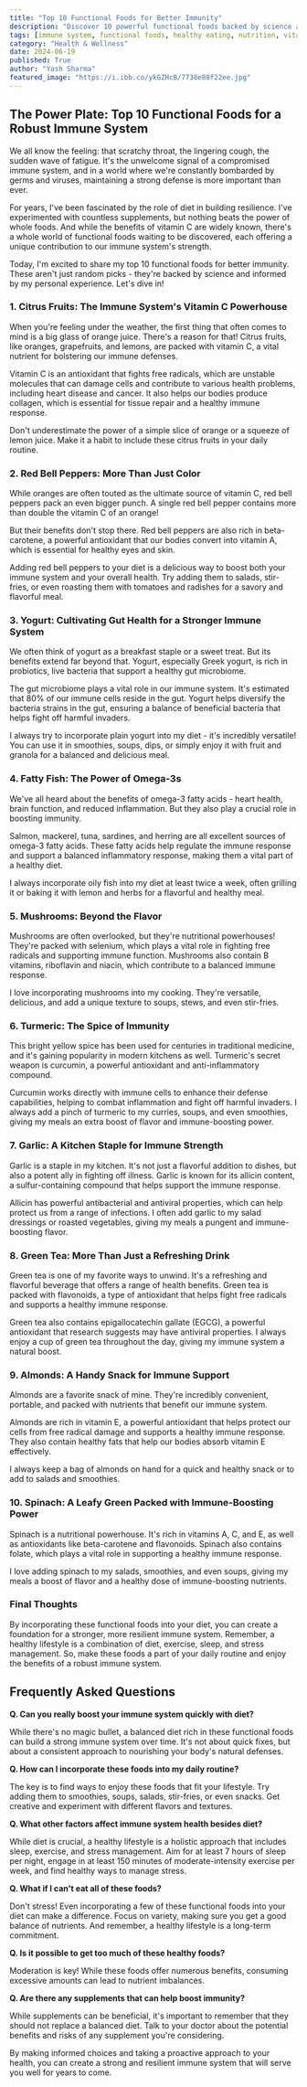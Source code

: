 ```yaml
---
title: "Top 10 Functional Foods for Better Immunity"
description: "Discover 10 powerful functional foods backed by science and personal experience that can help strengthen your immune system and fight off illness naturally.  Learn how to incorporate these foods into your daily routine for a healthier, more resilient you."
tags: [immune system, functional foods, healthy eating, nutrition, vitamins, antioxidants, gut health, probiotics, omega-3 fatty acids, inflammation, natural remedies, health tips, wellness, lifestyle]
category: "Health & Wellness"
date: 2024-06-19
published: True
author: "Yash Sharma"
featured_image: "https://i.ibb.co/ykGZHcB/7738e88f22ee.jpg"
---
```


## The Power Plate: Top 10 Functional Foods for a Robust Immune System

We all know the feeling: that scratchy throat, the lingering cough, the sudden wave of fatigue. It's the unwelcome signal of a compromised immune system, and in a world where we're constantly bombarded by germs and viruses, maintaining a strong defense is more important than ever.

For years, I've been fascinated by the role of diet in building resilience.  I've experimented with countless supplements, but nothing beats the power of whole foods.  And while the benefits of vitamin C are widely known, there's a whole world of functional foods waiting to be discovered, each offering a unique contribution to our immune system's strength. 

Today, I'm excited to share my top 10 functional foods for better immunity.  These aren't just random picks - they're backed by science and informed by my personal experience. Let's dive in!

### 1. Citrus Fruits: The Immune System's Vitamin C Powerhouse

When you're feeling under the weather, the first thing that often comes to mind is a big glass of orange juice. There's a reason for that!  Citrus fruits, like oranges, grapefruits, and lemons, are packed with vitamin C, a vital nutrient for bolstering our immune defenses. 

Vitamin C is an antioxidant that fights free radicals, which are unstable molecules that can damage cells and contribute to various health problems, including heart disease and cancer.  It also helps our bodies produce collagen, which is essential for tissue repair and a healthy immune response.  

Don't underestimate the power of a simple slice of orange or a squeeze of lemon juice.  Make it a habit to include these citrus fruits in your daily routine.  

### 2. Red Bell Peppers:  More Than Just Color 

While oranges are often touted as the ultimate source of vitamin C, red bell peppers pack an even bigger punch.  A single red bell pepper contains more than double the vitamin C of an orange!  

But their benefits don't stop there. Red bell peppers are also rich in beta-carotene, a powerful antioxidant that our bodies convert into vitamin A, which is essential for healthy eyes and skin.  

Adding red bell peppers to your diet is a delicious way to boost both your immune system and your overall health.  Try adding them to salads, stir-fries, or even roasting them with tomatoes and radishes for a savory and flavorful meal.

### 3. Yogurt: Cultivating Gut Health for a Stronger Immune System

We often think of yogurt as a breakfast staple or a sweet treat.  But its benefits extend far beyond that.  Yogurt, especially Greek yogurt, is rich in probiotics, live bacteria that support a healthy gut microbiome.  

The gut microbiome plays a vital role in our immune system.  It's estimated that 80% of our immune cells reside in the gut.  Yogurt helps diversify the bacteria strains in the gut, ensuring a balance of beneficial bacteria that helps fight off harmful invaders.  

I always try to incorporate plain yogurt into my diet - it's incredibly versatile!  You can use it in smoothies, soups, dips, or simply enjoy it with fruit and granola for a balanced and delicious meal.

### 4. Fatty Fish: The Power of Omega-3s

We've all heard about the benefits of omega-3 fatty acids - heart health, brain function, and reduced inflammation.  But they also play a crucial role in boosting immunity.  

Salmon, mackerel, tuna, sardines, and herring are all excellent sources of omega-3 fatty acids. These fatty acids help regulate the immune response and support a balanced inflammatory response, making them a vital part of a healthy diet.

I always incorporate oily fish into my diet at least twice a week, often grilling it or baking it with lemon and herbs for a flavorful and healthy meal.

### 5. Mushrooms: Beyond the Flavor 

Mushrooms are often overlooked, but they're nutritional powerhouses! They're packed with selenium, which plays a vital role in fighting free radicals and supporting immune function.  Mushrooms also contain B vitamins, riboflavin and niacin, which contribute to a balanced immune response.

I love incorporating mushrooms into my cooking. They're versatile, delicious, and add a unique texture to soups, stews, and even stir-fries.

### 6. Turmeric:  The Spice of Immunity

This bright yellow spice has been used for centuries in traditional medicine, and it's gaining popularity in modern kitchens as well.  Turmeric's secret weapon is curcumin, a powerful antioxidant and anti-inflammatory compound. 

Curcumin works directly with immune cells to enhance their defense capabilities, helping to combat inflammation and fight off harmful invaders.   I always add a pinch of turmeric to my curries, soups, and even smoothies, giving my meals an extra boost of flavor and immune-boosting power.

### 7. Garlic: A Kitchen Staple for Immune Strength

Garlic is a staple in my kitchen. It's not just a flavorful addition to dishes, but also a potent ally in fighting off illness. Garlic is known for its allicin content, a sulfur-containing compound that helps support the immune response.

Allicin has powerful antibacterial and antiviral properties, which can help protect us from a range of infections.  I often add garlic to my salad dressings or roasted vegetables, giving my meals a pungent and immune-boosting flavor. 

### 8. Green Tea:  More Than Just a Refreshing Drink

Green tea is one of my favorite ways to unwind.  It's a refreshing and flavorful beverage that offers a range of health benefits.  Green tea is packed with flavonoids, a type of antioxidant that helps fight free radicals and supports a healthy immune response.

Green tea also contains epigallocatechin gallate (EGCG), a powerful antioxidant that research suggests may have antiviral properties.  I always enjoy a cup of green tea throughout the day, giving my immune system a natural boost.

### 9.  Almonds:  A Handy Snack for Immune Support 

Almonds are a favorite snack of mine.  They're incredibly convenient, portable, and packed with nutrients that benefit our immune system.   

Almonds are rich in vitamin E, a powerful antioxidant that helps protect our cells from free radical damage and supports a healthy immune response. They also contain healthy fats that help our bodies absorb vitamin E effectively.  

I always keep a bag of almonds on hand for a quick and healthy snack or to add to salads and smoothies.

### 10. Spinach: A Leafy Green Packed with Immune-Boosting Power

Spinach is a nutritional powerhouse. It's rich in vitamins A, C, and E, as well as antioxidants like beta-carotene and flavonoids.  Spinach also contains folate, which plays a vital role in supporting a healthy immune response.

I love adding spinach to my salads, smoothies, and even soups, giving my meals a boost of flavor and a healthy dose of immune-boosting nutrients. 

###  Final Thoughts

By incorporating these functional foods into your diet, you can create a foundation for a stronger, more resilient immune system.  Remember, a healthy lifestyle is a combination of diet, exercise, sleep, and stress management.  So, make these foods a part of your daily routine and enjoy the benefits of a robust immune system.  

## Frequently Asked Questions

**Q.  Can you really boost your immune system quickly with diet?**

While there's no magic bullet, a balanced diet rich in these functional foods can build a strong immune system over time.  It's not about quick fixes, but about a consistent approach to nourishing your body's natural defenses. 

**Q.  How can I incorporate these foods into my daily routine?**

The key is to find ways to enjoy these foods that fit your lifestyle.  Try adding them to smoothies, soups, salads, stir-fries, or even snacks.  Get creative and experiment with different flavors and textures.  

**Q.  What other factors affect immune system health besides diet?**

While diet is crucial, a healthy lifestyle is a holistic approach that includes sleep, exercise, and stress management. Aim for at least 7 hours of sleep per night, engage in at least 150 minutes of moderate-intensity exercise per week, and find healthy ways to manage stress.

**Q.  What if I can't eat all of these foods?**

Don't stress!  Even incorporating a few of these functional foods into your diet can make a difference.  Focus on variety, making sure you get a good balance of nutrients.  And remember, a healthy lifestyle is a long-term commitment.  

**Q.  Is it possible to get too much of these healthy foods?**

Moderation is key!  While these foods offer numerous benefits, consuming excessive amounts can lead to nutrient imbalances.  

**Q.  Are there any supplements that can help boost immunity?**

While supplements can be beneficial, it's important to remember that they should not replace a balanced diet.  Talk to your doctor about the potential benefits and risks of any supplement you're considering. 

By making informed choices and taking a proactive approach to your health, you can create a strong and resilient immune system that will serve you well for years to come.   